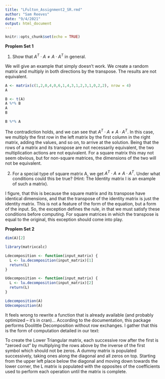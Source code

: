 ```yaml
---
title: "LFulton_Assignment2_SR.rmd"
author: "Sam Reeves"
date: "9/4/2021"
output: html_document
---
```


```r
knitr::opts_chunk$set(echo = TRUE)
```

**Proplem Set 1**

1) Show that $A^{T} \cdot A \neq A \cdot A^{T}$ in general.

We will give an example that simply doesn't work.  We create a random matrix and multiply in both directions by the transpose.  The results are not equivalent.

```r
A <- matrix(c(1,2,0,4,0,6,1,4,3,1,2,3,1,0,2,2), nrow = 4)
A
```

```r
B <- t(A)
A %*% B
A
B
```

```r
B %*% A
```

The contradiction holds, and we can see that $A^{T} \cdot A \neq A \cdot A^{T}$.  In this case, we multiply the first row in the left matrix by the first column in the right matrix, adding the values, and so on, to arrive at the solution.  Being that the rows of a matrix and its transpose are not necessarily equivalent, the two multiplication actions are not equivalent.  For a square matrix this may not seem obvious, but for non-square matrices, the dimensions of the two will not be equivalent.

2) For a special type of square matrix A, we get $A^{T} \cdot A \neq A \cdot A^{T}$. Under what conditions could this be true? (Hint: The Identity matrix I is an example of such a matrix).

I figure, that this is because the square matrix and its transpose have identical dimensions, and that the transpose of the identity matrix is just the identity matrix.  This is not a feature of the form of the equation, but a form of the input.  So, the exception defines the rule, in that we must satisfy these conditions before computing.  For square matrices in which the transpose is equal to the original, this exception should come into play.

**Proplem Set 2**

```r
dim(A)[2]
```

```r
library(matrixcalc)

Ldecomposition <- function(input_matrix) {
  L <- lu.decomposition(input_matrix)[1]
  return(L)
}

Udecomposition <- function(input_matrix) {
  L <- lu.decomposition(input_matrix)[2]
  return(L)
}
```

```r
Ldecomposition(A)
Udecomposition(A)
```

It feels wrong to rewrite a function that is already available (and probably optimized -- it's in cran)...  According to the documentation, this package performs Doolittle Decomposition without row exchanges.  I gather that this is the form of computation detailed in our text:

To create the Lower Triangular matrix, each successive row after the first is "zeroed out" by multiplying the rows above by the inverse of the first symbol which should not be zeros.  A dummy matrix is populated successively, taking ones along the diagonal and all zeros on top.  Starting from the upper left place below the diagonal and moving down towards the lower corner, the L matrix is populated with the opposites of the coefficients used to perform each operation until the matrix is complete.



